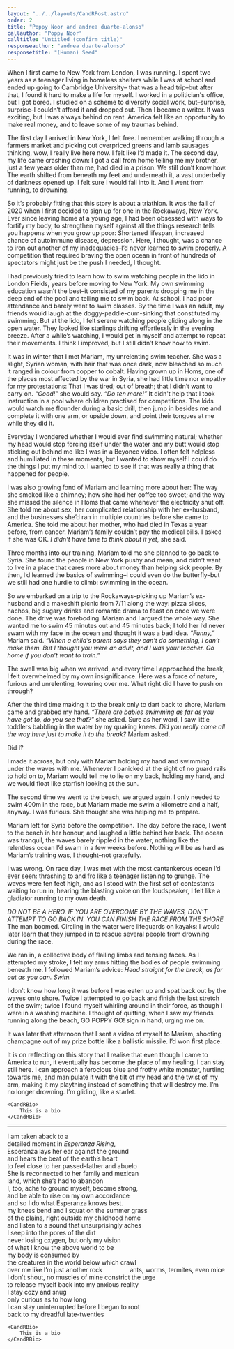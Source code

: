 ```yaml
---
layout: "../../layouts/CandRPost.astro"
order: 2
title: "Poppy Noor and andrea duarte-alonso"
callauthor: "Poppy Noor"
calltitle: "Untitled (confirm title)"
responseauthor: "andrea duarte-alonso"
responsetitle: "(Human) Seed"
---
```



<CandRItem id="call" title={frontmatter.calltitle} author={frontmatter.callauthor}>

When I first came to New York from London, I was running. I spent two years as a teenager living in homeless shelters while I was at school and ended up going to Cambridge University– that was a head trip–but after that, I found it hard to make a life for myself. I worked in a politician's office, but I got bored. I studied on a scheme to diversify social work, but–surprise, surprise–I couldn’t afford it and dropped out. Then I became a writer. It was exciting, but I was always behind on rent. America felt like an opportunity to make real money, and to leave some of my traumas behind.

The first day I arrived in New York, I felt free. I remember walking through a farmers market and picking out overpriced greens and lamb sausages thinking, wow, I really live here now. I felt like I’d made it. The second day, my life came crashing down: I got a call from home telling me my brother, just a few years older than me, had died in a prison. We still don’t know how. The earth shifted from beneath my feet and underneath it, a vast underbelly of darkness opened up. I felt sure I would fall into it. And I went from running, to drowning.

So it’s probably fitting that this story is about a triathlon. It was the fall of 2020 when I first decided to sign up for one in the Rockaways, New York. Ever since leaving home at a young age, I had been obsessed with ways to fortify my body, to strengthen myself against all the things research tells you happens when you grow up poor: Shortened lifespan, increased chance of autoimmune disease, depression. Here, I thought, was a chance to iron out another of my inadequacies–I’d never learned to swim properly. A competition that required braving the open ocean in front of hundreds of spectators might just be the push I needed, I thought. 

I had previously tried to learn how to swim watching people in the lido in London Fields, years before moving to New York. My own swimming education wasn’t the best–it consisted of my parents dropping me in the deep end of the pool and telling me to swim back. At school, I had poor attendance and barely went to swim classes. By the time I was an adult, my friends would laugh at the doggy-paddle-cum-sinking that constituted my swimming. But at the lido, I felt serene watching people gliding along in the open water. They looked like starlings drifting effortlessly in the evening breeze. After a while’s watching, I would get in myself and attempt to repeat their movements. I think I improved, but I still didn’t know how to swim.

It was in winter that I met Mariam, my unrelenting swim teacher. She was a slight, Syrian woman, with hair that was once dark, now bleached so much it ranged in colour from copper to cobalt. Having grown up in Homs, one of the places most affected by the war in Syria, she had little time nor empathy for my protestations: That I was tired; out of breath; that I didn’t want to carry on. *“Good!”* she would say. *“Do ten more!”* It didn't help that I took instruction in a pool where children practised for competitions. The kids would watch me flounder during a basic drill, then jump in besides me and complete it with one arm, or upside down, and point their tongues at me while they did it. 

Everyday I wondered whether I would ever find swimming natural; whether my head would stop forcing itself under the water and my butt would stop sticking out behind me like I was in a Beyonce video. I often felt helpless and humiliated in these moments, but I wanted to show myself I could do the things I put my mind to. I wanted to see if that was really a thing that happened for people. 

I was also growing fond of Mariam and learning more about her: The way she smoked like a chimney; how she had her coffee too sweet; and the way she missed the silence in Homs that came whenever the electricity shut off. She told me about sex, her complicated relationship with her ex-husband, and the businesses she’d ran in multiple countries before she came to America. She told me about her mother, who had died in Texas a year before, from cancer. Mariam’s family couldn’t pay the medical bills. I asked if she was OK. *I didn’t have time to think about it yet*, she said. 

Three months into our training, Mariam told me she planned to go back to Syria. She found the people in New York pushy and mean, and didn’t want to live in a place that cares more about money than helping sick people. By then, I’d learned the basics of swimming–I could even do the butterfly–but we still had one hurdle to climb: swimming in the ocean.

So we embarked on a trip to the Rockaways–picking up Mariam’s ex-husband and a makeshift picnic from 7/11 along the way: pizza slices, nachos, big sugary drinks and romantic drama to feast on once we were done. The drive was foreboding. Mariam and I argued the whole way. She wanted me to swim 45 minutes out and 45 minutes back; I told her I’d never swam with my face in the ocean and thought it was a bad idea. *“Funny,”* Mariam said. *“When a child’s parent says they can’t do something, I can’t make them. But I thought you were an adult, and I was your teacher. Go home if you don’t want to train.”* 

The swell was big when we arrived, and every time I approached the break, I felt overwhelmed by my own insignificance. Here was a force of nature, furious and unrelenting, towering over me. What right did I have to push on through? 

After the third time making it to the break only to dart back to shore, Mariam came and grabbed my hand. *“There are babies swimming as far as you have got to, do you see that?”* she asked. Sure as her word, I saw little toddlers babbling in the water by my quaking knees. *Did you really come all the way here just to make it to the break?* Mariam asked.

Did I?

I made it across, but only with Mariam holding my hand and swimming under the waves with me. Whenever I panicked at the sight of no guard rails to hold on to, Mariam would tell me to lie on my back, holding my hand, and we would float like starfish looking at the sun. 

The second time we went to the beach, we argued again. I only needed to swim 400m in the race, but Mariam made me swim a kilometre and a half, anyway. I was furious. She thought she was helping me to prepare. 

Mariam left for Syria before the competition. The day before the race, I went to the beach in her honour, and laughed a little behind her back. The ocean was tranquil, the waves barely rippled in the water, nothing like the relentless ocean I’d swam in a few weeks before. Nothing will be as hard as Mariam’s training was, I thought–not gratefully.

I was wrong. On race day, I was met with the most cantankerous ocean I’d ever seen: thrashing to and fro like a teenager listening to grunge. The waves were ten feet high, and as I stood with the first set of contestants waiting to run in, hearing the blasting voice on the loudspeaker, I felt like a gladiator running to my own death.

*DO NOT BE A HERO. IF YOU ARE OVERCOME BY THE WAVES, DON’T ATTEMPT TO GO BACK IN. YOU CAN FINISH THE RACE FROM THE SHORE* The man boomed. Circling in the water were lifeguards on kayaks: I would later learn that they jumped in to rescue several people from drowning during the race.

We ran in, a collective body of flailing limbs and tensing faces. As I attempted my stroke, I felt my arms hitting the bodies of people swimming beneath me. I followed Mariam’s advice: *Head straight for the break, as far out as you can. Swim.*

I don’t know how long it was before I was eaten up and spat back out by the waves onto shore. Twice I attempted to go back and finish the last stretch of the swim; twice I found myself whirling around in their force, as though I were in a washing machine. I thought of quitting, when I saw my friends running along the beach, GO POPPY GO! sign in hand, urging me on. 

It was later that afternoon that I sent a video of myself to Mariam, shooting champagne out of my prize bottle like a ballistic missile. I’d won first place. 

It is on reflecting on this story that I realise that even though I came to America to run, it eventually has become the place of my healing. I can stay still here. I can approach a ferocious blue and frothy white monster, hurtling towards me, and manipulate it with the tilt of my head and the twist of my arm, making it my plaything instead of something that will destroy me. I’m no longer drowning. I’m gliding, like a starlet. 




	<CandRBio>
		This is a bio
	</CandRBio>

</CandRItem>

---

<CandRItem id="response" title={frontmatter.responsetitle} author={frontmatter.responseauthor}>


I am taken aback to a <br />
detailed moment in *Esperanza Rising*, <br />
Esperanza lays her ear against the ground <br />
and hears the beat of the earth’s heart <br />
to feel close to her passed-father and abuelo<br />
She is reconnected to her family and mexican<br />
land, which she’s had to abandon <br />
I, too, ache to ground myself, become strong,<br />
and be able to rise on my own accordance<br />
and so I do what Esperanza knows best.<br />
my knees bend and I squat on the summer grass<br />
of the plains, right outside my childhood home <br />
and listen to a sound that unsurprisingly aches <br />
I seep into the pores of the dirt<br />
never losing oxygen, but only my vision<br /> 
of what I know the above world to be<br />
my body is consumed by <br />
the creatures in the world below which crawl <br />
over me like I’m just another rock&nbsp;&nbsp;&nbsp;&nbsp;&nbsp;&nbsp;&nbsp;&nbsp;&nbsp;&nbsp;&nbsp;&nbsp;&nbsp;&nbsp;&nbsp;&nbsp;ants, worms, termites, even mice<br />
I don't shout, no muscles of mine constrict the urge <br />
to release myself back into my anxious reality<br />
I stay cozy and snug <br />
only curious as to how long<br />
I can stay uninterrupted before I began to root<br />
back to my dreadful late-twenties 







	<CandRBio>
		This is a bio
	</CandRBio>

</CandRItem>